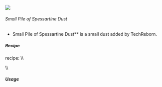 ![](/mods/techreborn/small_pile_of_spessartine_dust.png)

###### Small Pile of Spessartine Dust

- Small Pile of Spessartine Dust** is a small dust added by
        TechReborn.


##### Recipe

<Mcitem id="minecraft:crafting_table"/> recipe: \\\\
<Recipe recipe=" input air air air input air
techreborn:spessartine_dust air input air air air output
techreborn:small_pile_of_spessartine_dust,4 "/>

\\\\

##### Usage

<Recipe recipe=" input techreborn:small_pile_of_spessartine_dust
techreborn:small_pile_of_spessartine_dust air input
techreborn:small_pile_of_spessartine_dust
techreborn:small_pile_of_spessartine_dust air input air air air output
techreborn:spessartine_dust "/>
